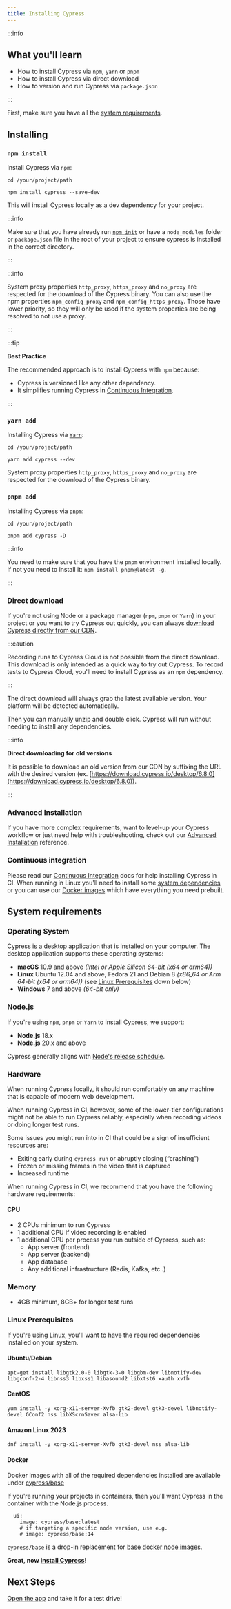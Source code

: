 ```yaml
---
title: Installing Cypress
---
```


:::info

## <Icon name="graduation-cap" /> What you'll learn

- How to install Cypress via `npm`, `yarn` or `pnpm`
- How to install Cypress via direct download
- How to version and run Cypress via `package.json`

:::

First, make sure you have all the [system requirements](#System-requirements).

## Installing

### <Icon name="terminal" /> `npm install`

Install Cypress via `npm`:

```shell
cd /your/project/path
```

```shell
npm install cypress --save-dev
```

This will install Cypress locally as a dev dependency for your project.

:::info

Make sure that you have already run
[`npm init`](https://docs.npmjs.com/cli/init) or have a `node_modules` folder or
`package.json` file in the root of your project to ensure cypress is installed
in the correct directory.

:::

<DocsVideo src="/img/snippets/installing-cli.mp4" title="Install via CLI" />

:::info

System proxy properties `http_proxy`, `https_proxy` and `no_proxy` are respected
for the download of the Cypress binary. You can also use the npm properties
`npm_config_proxy` and `npm_config_https_proxy`. Those have lower priority, so
they will only be used if the system properties are being resolved to not use a
proxy.

:::

:::tip

<strong>Best Practice</strong>

The recommended approach is to install Cypress with `npm` because:

- Cypress is versioned like any other dependency.
- It simplifies running Cypress in
  [Continuous Integration](/guides/continuous-integration/introduction).

:::

### <Icon name="terminal" /> `yarn add`

Installing Cypress via [`Yarn`](https://yarnpkg.com):

```shell
cd /your/project/path
```

```shell
yarn add cypress --dev
```

System proxy properties `http_proxy`, `https_proxy` and `no_proxy` are respected
for the download of the Cypress binary.

### <Icon name="terminal" /> `pnpm add`

Installing Cypress via [`pnpm`](https://pnpm.io/):

```shell
cd /your/project/path
```

```shell
pnpm add cypress -D
```

:::info

You need to make sure that you have the `pnpm` environment installed locally.
If not you need to install it: `npm install pnpm@latest -g`.

:::

### <Icon name="download" /> Direct download

If you're not using Node or a package manager (`npm`, `pnpm` or `Yarn`) in your project or you want to try Cypress out
quickly, you can always
[download Cypress directly from our CDN](https://download.cypress.io/desktop).

:::caution

Recording runs to Cypress Cloud is not possible from the direct download. This
download is only intended as a quick way to try out Cypress. To record tests to
Cypress Cloud, you'll need to install Cypress as an `npm` dependency.

:::

The direct download will always grab the latest available version. Your platform
will be detected automatically.

Then you can manually unzip and double click. Cypress will run without needing
to install any dependencies.

<DocsVideo
  src="/img/snippets/installing-global.mp4"
  title="Install via direct download"
/>

:::info

<strong>Direct downloading for old versions</strong>

It is possible to download an old version from our CDN by suffixing the URL with
the desired version (ex.
[https://download.cypress.io/desktop/6.8.0](https://download.cypress.io/desktop/6.8.0)).

:::

### <Icon name="cog" /> Advanced Installation

If you have more complex requirements, want to level-up your Cypress workflow or
just need help with troubleshooting, check out our
[Advanced Installation](/guides/references/advanced-installation) reference.

### <Icon name="sync-alt" /> Continuous integration

Please read our
[Continuous Integration](/guides/continuous-integration/introduction) docs for
help installing Cypress in CI. When running in Linux you'll need to install some
[system dependencies](/guides/continuous-integration/introduction#Dependencies)
or you can use our [Docker images](/examples/docker) which have everything you
need prebuilt.

## System requirements

### Operating System

Cypress is a desktop application that is installed on your computer. The desktop
application supports these operating systems:

- **macOS** 10.9 and above _(Intel or Apple Silicon 64-bit (x64 or arm64))_
- **Linux** Ubuntu 12.04 and above, Fedora 21 and Debian 8 _(x86_64 or Arm
  64-bit (x64 or arm64))_ (see [Linux Prerequisites](#Linux-Prerequisites) down
  below)
- **Windows** 7 and above _(64-bit only)_

### Node.js

If you're using `npm`, `pnpm` or `Yarn` to install Cypress, we support:

- **Node.js** 18.x
- **Node.js** 20.x and above

Cypress generally aligns with
[Node's release schedule](https://github.com/nodejs/Release).

### Hardware

When running Cypress locally, it should run comfortably on any machine that is
capable of modern web development.

When running Cypress in CI, however, some of the lower-tier configurations might
not be able to run Cypress reliably, especially when recording videos or doing
longer test runs.

Some issues you might run into in CI that could be a sign of insufficient
resources are:

- Exiting early during `cypress run` or abruptly closing (“crashing”)
- Frozen or missing frames in the video that is captured
- Increased runtime

When running Cypress in CI, we recommend that you have the following hardware
requirements:

#### CPU

- 2 CPUs minimum to run Cypress
- 1 additional CPU if video recording is enabled
- 1 additional CPU per process you run outside of Cypress, such as:
  - App server (frontend)
  - App server (backend)
  - App database
  - Any additional infrastructure (Redis, Kafka, etc..)

### Memory

- 4GB minimum, 8GB+ for longer test runs

### Linux Prerequisites

If you're using Linux, you'll want to have the required dependencies installed
on your system.

#### Ubuntu/Debian

```shell
apt-get install libgtk2.0-0 libgtk-3-0 libgbm-dev libnotify-dev libgconf-2-4 libnss3 libxss1 libasound2 libxtst6 xauth xvfb
```

#### CentOS

```shell
yum install -y xorg-x11-server-Xvfb gtk2-devel gtk3-devel libnotify-devel GConf2 nss libXScrnSaver alsa-lib
```

#### Amazon Linux 2023

```shell
dnf install -y xorg-x11-server-Xvfb gtk3-devel nss alsa-lib
```

#### Docker

Docker images with all of the required dependencies installed are available
under [cypress/base](https://github.com/cypress-io/cypress-docker-images)

If you're running your projects in containers, then you'll want Cypress in the
container with the Node.js process.

```
  ui:
    image: cypress/base:latest
    # if targeting a specific node version, use e.g.
    # image: cypress/base:14
```

`cypress/base` is a drop-in replacement for
[base docker node images](https://hub.docker.com/_/node/).

**Great, now [install Cypress](#Installing)!**

## Next Steps

[Open the app](/guides/getting-started/opening-the-app) and take it for a test
drive!
